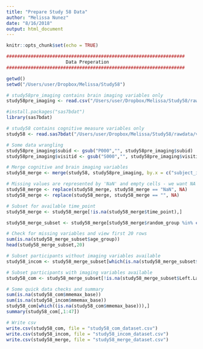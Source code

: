 ```yaml
---
title: "Prepare Study 58 Data"
author: "Melissa Nunez"
date: "8/16/2018"
output: html_document
---
```


```r
knitr::opts_chunk$set(echo = TRUE)
```


```r
##################################################################
                      Data Preperation                            
##################################################################

getwd()
setwd("/Users/user/Dropbox/Melissa/Study58")

# study58pre_imaging contains brain imaging variables only
study58pre_imaging <- read.csv("/Users/user/Dropbox/Melissa/Study58/rawdata/Angeliki_FreeSurferCleanResults_Pre_2018_2_8_Exercise58_AllData_WithICV.csv")

#install.packages("sas7bdat")
library(sas7bdat)

# study58 contains cognitive measure variables only
study58 <- read.sas7bdat("/Users/user/Dropbox/Melissa/Study58/rawdata/voxmerged_weightmerged_edufixed.sas7bdat")

# Some data wrangling
study58pre_imaging$subid <- gsub("P000","", study58pre_imaging$subid)
study58pre_imaging$visitid <- gsub("S000","", study58pre_imaging$visitid)

# Merge cognitive and brain imaging variables
study58_merge <- merge(study58, study58pre_imaging, by.x = c("subject_id","time_point"), by.y = c("subid","visitid"), all = TRUE)

# Missing values are represented by 'NaN' and empty cells - we want NA
study58_merge <- replace(study58_merge, study58_merge == "NaN", NA)
study58_merge <- replace(study58_merge, study58_merge == "", NA)

# Subset for available time_point
study58_merge <- study58_merge[!is.na(study58_merge$time_point),]

study58_merge_subset <- study58_merge[study58_merge$random_group %in% c(1,2) & study58_merge$time_point == 1,c(1:13, 54:57, 589:618, 621:1010)]

# Check for missing variables and view first 20 rows
sum(is.na(study58_merge_subset$age_group))
head(study58_merge_subset,20)

# Subset participants without imaging variables available
study58_incom <- study58_merge_subset[which(is.na(study58_merge_subset$Left.Lateral.Ventricle)),]

# Subset participants with imaging variables available
study58_com <- study58_merge_subset[!is.na(study58_merge_subset$Left.Lateral.Ventricle),]

# Some quick data checks and summary
sum(is.na(study58_com$mmemax_base))
sum(is.na(study58_incom$mmemax_base))
study58_com[which((is.na(study58_com$mmemax_base))),]
summary(study58_com[,1:47])

# Write csv
write.csv(study58_com, file = "study58_com_dataset.csv")
write.csv(study58_incom, file = "study58_incom_dataset.csv")
write.csv(study58_merge, file = "study58_merge_dataset.csv")
```
